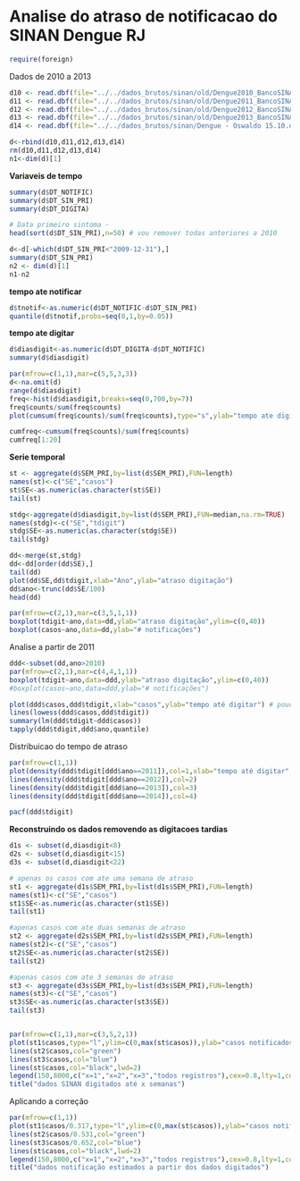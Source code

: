 Analise do atraso de notificacao do SINAN Dengue RJ
====================================================

```r
require(foreign)
```

Dados de 2010 a 2013
```r
d10 <- read.dbf(file="../../dados_brutos/sinan/old/Dengue2010_BancoSINAN16_04_2012_v09012014.dbf")[,c("DT_NOTIFIC","SEM_NOT","NU_ANO","DT_SIN_PRI","DT_DIGITA","SEM_PRI")]
d11 <- read.dbf(file="../../dados_brutos/sinan/old/Dengue2011_BancoSINAN14_10_2013_v09012014.dbf")[,c("DT_NOTIFIC","SEM_NOT","NU_ANO","DT_SIN_PRI","DT_DIGITA","SEM_PRI")]
d12 <- read.dbf(file="../../dados_brutos/sinan/old/Dengue2012_BancoSINAN09_09_2013_v09012014.dbf")[,c("DT_NOTIFIC","SEM_NOT","NU_ANO","DT_SIN_PRI","DT_DIGITA","SEM_PRI")]
d13 <- read.dbf(file="../../dados_brutos/sinan/old/Dengue2013_BancoSINAN30_12_2013.dbf")[,c("DT_NOTIFIC","SEM_NOT","NU_ANO","DT_SIN_PRI","DT_DIGITA","SEM_PRI")]
d14 <- read.dbf(file="../../dados_brutos/sinan/Dengue - Oswaldo 15.10.dbf")[,c("DT_NOTIFIC","SEM_NOT","NU_ANO","DT_SIN_PRI","DT_DIGITA","SEM_PRI")]

d<-rbind(d10,d11,d12,d13,d14)
rm(d10,d11,d12,d13,d14)
n1<-dim(d)[1]
```



**Variaveis de tempo**
```r
summary(d$DT_NOTIFIC)
summary(d$DT_SIN_PRI)
summary(d$DT_DIGITA)

# Data primeiro sintoma -
head(sort(d$DT_SIN_PRI),n=50) # vou remover todas anteriores a 2010

d<-d[-which(d$DT_SIN_PRI<"2009-12-31"),]
summary(d$DT_SIN_PRI)
n2 <- dim(d)[1]
n1-n2
```


**tempo ate notificar** 
```r
d$tnotif<-as.numeric(d$DT_NOTIFIC-d$DT_SIN_PRI)
quantile(d$tnotif,probs=seq(0,1,by=0.05))

```

**tempo ate digitar** 
```r
d$diasdigit<-as.numeric(d$DT_DIGITA-d$DT_NOTIFIC)
summary(d$diasdigit)

par(mfrow=c(1,1),mar=c(5,5,3,3))
d<-na.omit(d)
range(d$diasdigit)
freq<-hist(d$diasdigit,breaks=seq(0,700,by=7))
freq$counts/sum(freq$counts)
plot(cumsum(freq$counts)/sum(freq$counts),type="s",ylab="tempo ate digitar",xlab="semana")

cumfreq<-cumsum(freq$counts)/sum(freq$counts)
cumfreq[1:20]

```

**Serie temporal **

```r
st <- aggregate(d$SEM_PRI,by=list(d$SEM_PRI),FUN=length)
names(st)<-c("SE","casos")
st$SE<-as.numeric(as.character(st$SE))
tail(st)

stdg<-aggregate(d$diasdigit,by=list(d$SEM_PRI),FUN=median,na.rm=TRUE)
names(stdg)<-c("SE","tdigit")
stdg$SE<-as.numeric(as.character(stdg$SE))
tail(stdg)

dd<-merge(st,stdg)
dd<-dd[order(dd$SE),]
tail(dd)
plot(dd$SE,dd$tdigit,xlab="Ano",ylab="atraso digitação")
dd$ano<-trunc(dd$SE/100)
head(dd)

par(mfrow=c(2,1),mar=c(3,5,1,1))
boxplot(tdigit~ano,data=dd,ylab="atraso digitação",ylim=c(0,40))
boxplot(casos~ano,data=dd,ylab="# notificações")


```


Analise a partir de 2011
```r
ddd<-subset(dd,ano>2010)
par(mfrow=c(2,1),mar=c(4,4,1,1))
boxplot(tdigit~ano,data=ddd,ylab="atraso digitação",ylim=c(0,40))
#boxplot(casos~ano,data=ddd,ylab="# notificações")

plot(ddd$casos,ddd$tdigit,xlab="casos",ylab="tempo até digitar") # pouca correlacao a quantidade de casos
lines(lowess(ddd$casos,ddd$tdigit))
summary(lm(ddd$tdigit~ddd$casos))
tapply(ddd$tdigit,ddd$ano,quantile)

```

Distribuicao do tempo de atraso
```r
par(mfrow=c(1,1))
plot(density(ddd$tdigit[ddd$ano==2011]),col=1,xlab="tempo até digitar",main="")
lines(density(ddd$tdigit[ddd$ano==2012]),col=2)
lines(density(ddd$tdigit[ddd$ano==2013]),col=3)
lines(density(ddd$tdigit[ddd$ano==2014]),col=4)
```

```r
pacf(ddd$tdigit)
```

**Reconstruindo os dados removendo as digitacoes tardias**
```r
d1s <- subset(d,diasdigit<8)
d2s <- subset(d,diasdigit<15)
d3s <- subset(d,diasdigit<22)

# apenas os casos com ate uma semana de atraso
st1 <- aggregate(d1s$SEM_PRI,by=list(d1s$SEM_PRI),FUN=length)
names(st1)<-c("SE","casos")
st1$SE<-as.numeric(as.character(st1$SE))
tail(st1)

#apenas casos com ate duas semanas de atraso
st2 <- aggregate(d2s$SEM_PRI,by=list(d2s$SEM_PRI),FUN=length)
names(st2)<-c("SE","casos")
st2$SE<-as.numeric(as.character(st2$SE))
tail(st2)

#apenas casos com ate 3 semanas de atraso
st3 <- aggregate(d3s$SEM_PRI,by=list(d3s$SEM_PRI),FUN=length)
names(st3)<-c("SE","casos")
st3$SE<-as.numeric(as.character(st3$SE))
tail(st3)


par(mfrow=c(1,1),mar=c(3,5,2,1))
plot(st1$casos,type="l",ylim=c(0,max(st$casos)),ylab="casos notificados",xlab="tempo",col="red")
lines(st2$casos,col="green")
lines(st3$casos,col="blue")
lines(st$casos,col="black",lwd=2)
legend(150,8000,c("x=1","x=2","x=3","todos registros"),cex=0.8,lty=1,col=c("red","green","blue","black"))
title("dados SINAN digitados até x semanas")
```

Aplicando a correção

```r
par(mfrow=c(1,1))
plot(st1$casos/0.317,type="l",ylim=c(0,max(st$casos)),ylab="casos notificados",xlab="tempo",col="red")
lines(st2$casos/0.531,col="green")
lines(st3$casos/0.652,col="blue")
lines(st$casos,col="black",lwd=2)
legend(150,8000,c("x=1","x=2","x=3","todos registros"),cex=0.8,lty=1,col=c("red","green","blue","black"))
title("dados notificação estimados a partir dos dados digitados")

```


